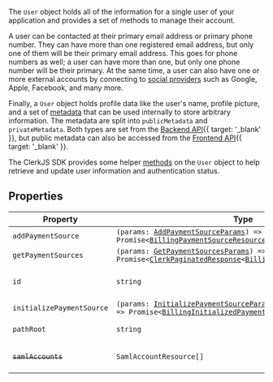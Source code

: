 The `User` object holds all of the information for a single user of your application and provides a set of methods to manage their account.

A user can be contacted at their primary email address or primary phone number. They can have more than one registered email address, but only one of them will be their primary email address. This goes for phone numbers as well; a user can have more than one, but only one phone number will be their primary. At the same time, a user can also have one or more external accounts by connecting to [social providers](/docs/guides/configure/auth-strategies/social-connections/all-providers) such as Google, Apple, Facebook, and many more.

Finally, a `User` object holds profile data like the user's name, profile picture, and a set of [metadata](/docs/guides/users/extending) that can be used internally to store arbitrary information. The metadata are split into `publicMetadata` and `privateMetadata`. Both types are set from the [Backend API](/docs/reference/backend-api){{ target: '_blank' }}, but public metadata can also be accessed from the [Frontend API](/docs/reference/frontend-api){{ target: '_blank' }}.

The ClerkJS SDK provides some helper [methods](#methods) on the `User` object to help retrieve and update user information and authentication status.

## Properties

| Property                                                       | Type                                                                                                                                                                                                                                                      | Description                                       |
| -------------------------------------------------------------- | --------------------------------------------------------------------------------------------------------------------------------------------------------------------------------------------------------------------------------------------------------- | ------------------------------------------------- |
| <a id="addpaymentsource"></a> `addPaymentSource`               | <code>(params: [AddPaymentSourceParams](add-payment-source-params.mdx)) => Promise\<[BillingPaymentSourceResource](billing-payment-source-resource.mdx)\></code>                                                                                          | -                                                 |
| <a id="getpaymentsources"></a> `getPaymentSources`             | <code>(params: [GetPaymentSourcesParams](get-payment-sources-params.mdx)) => Promise\<[ClerkPaginatedResponse](/docs/reference/javascript/types/clerk-paginated-response)\<[BillingPaymentSourceResource](billing-payment-source-resource.mdx)\>\></code> | -                                                 |
| <a id="id"></a> `id`                                           | `string`                                                                                                                                                                                                                                                  | The unique identifier of the resource.            |
| <a id="initializepaymentsource"></a> `initializePaymentSource` | <code>(params: [InitializePaymentSourceParams](initialize-payment-source-params.mdx)) => Promise\<[BillingInitializedPaymentSourceResource](billing-initialized-payment-source-resource.mdx)\></code>                                                     | -                                                 |
| <a id="pathroot"></a> `pathRoot`                               | `string`                                                                                                                                                                                                                                                  | The root path of the resource.                    |
| <a id="samlaccounts"></a> ~~`samlAccounts`~~                   | <code>SamlAccountResource[]</code>                                                                                                                                                                                                                        | **Deprecated.** Use `enterpriseAccounts` instead. |
